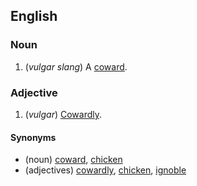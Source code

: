 ==English==

===Noun===
{{en-noun}}

# (''vulgar slang'') A [[coward]].

===Adjective===

# (''vulgar'') [[Cowardly]].

====Synonyms====
*(noun) [[coward]], [[chicken]]
*(adjectives) [[cowardly]], [[chicken]], [[ignoble]]